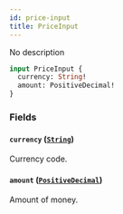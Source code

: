 ```yaml
---
id: price-input
title: PriceInput
---
```



No description

```graphql
input PriceInput {
  currency: String!
  amount: PositiveDecimal!
}
```


### Fields

#### `currency` ([`String`](../../../developer/api-reference/scalars/string))

Currency code.


#### `amount` ([`PositiveDecimal`](../../../developer/api-reference/scalars/positive-decimal))

Amount of money.




